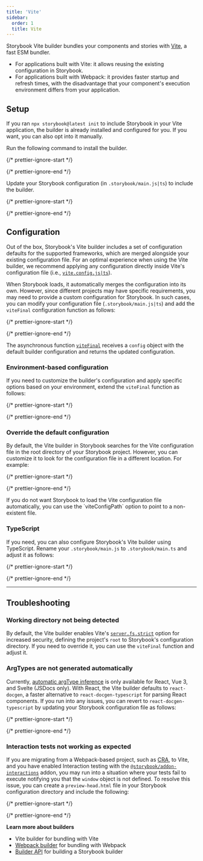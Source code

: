 ```yaml
---
title: 'Vite'
sidebar:
  order: 1
  title: Vite
---
```


Storybook Vite builder bundles your components and stories with [Vite](https://vitejs.dev/), a fast ESM bundler.

* For applications built with Vite: it allows reusing the existing configuration in Storybook.
* For applications built with Webpack: it provides faster startup and refresh times, with the disadvantage that your component's execution environment differs from your application.

## Setup

If you ran `npx storybook@latest init` to include Storybook in your Vite application, the builder is already installed and configured for you. If you want, you can also opt into it manually.

Run the following command to install the builder.

{/* prettier-ignore-start */}

<CodeSnippets path="storybook-vite-builder-install.md" />

{/* prettier-ignore-end */}

Update your Storybook configuration (in `.storybook/main.js|ts`) to include the builder.

{/* prettier-ignore-start */}

<CodeSnippets path="storybook-vite-builder-register.md" />

{/* prettier-ignore-end */}

## Configuration

Out of the box, Storybook's Vite builder includes a set of configuration defaults for the supported frameworks, which are merged alongside your existing configuration file. For an optimal experience when using the Vite builder, we recommend applying any configuration directly inside Vite's configuration file (i.e., [`vite.config.js|ts`](https://vitejs.dev/config/)).

When Storybook loads, it automatically merges the configuration into its own. However, since different projects may have specific requirements, you may need to provide a custom configuration for Storybook. In such cases, you can modify your configuration file (`.storybook/main.js|ts`) and add the `viteFinal` configuration function as follows:

{/* prettier-ignore-start */}

<CodeSnippets path="storybook-vite-builder-aliasing.md" />

{/* prettier-ignore-end */}

The asynchronous function [`viteFinal`](../api/main-config/main-config-vite-final.mdx) receives a `config` object with the default builder configuration and returns the updated configuration.

### Environment-based configuration

If you need to customize the builder's configuration and apply specific options based on your environment, extend the `viteFinal` function as follows:

{/* prettier-ignore-start */}

<CodeSnippets path="main-config-vite-final-env.md" />

{/* prettier-ignore-end */}

### Override the default configuration

By default, the Vite builder in Storybook searches for the Vite configuration file in the root directory of your Storybook project. However, you can customize it to look for the configuration file in a different location. For example:

{/* prettier-ignore-start */}

<CodeSnippets path="main-config-builder-custom-config.md" />

{/* prettier-ignore-end */}

<Callout variant="info" icon="💡">
  If you do not want Storybook to load the Vite configuration file automatically, you can use the `viteConfigPath` option to point to a non-existent file.
</Callout>

### TypeScript

If you need, you can also configure Storybook's Vite builder using TypeScript. Rename your `.storybook/main.js` to `.storybook/main.ts` and adjust it as follows:

{/* prettier-ignore-start */}

<CodeSnippets path="storybook-vite-builder-ts-configure.md" />

{/* prettier-ignore-end */}

***

## Troubleshooting

### Working directory not being detected

By default, the Vite builder enables Vite's [`server.fs.strict`](https://vitejs.dev/config/#server-fs-strict) option for increased security, defining the project's `root` to Storybook's configuration directory.
If you need to override it, you can use the `viteFinal` function and adjust it.

### ArgTypes are not generated automatically

Currently, [automatic argType inference](../api/arg-types.mdx#automatic-argtype-inference) is only available for React, Vue 3, and Svelte (JSDocs only). With React, the Vite builder defaults to `react-docgen`, a faster alternative to `react-docgen-typescript` for parsing React components. If you run into any issues, you can revert to `react-docgen-typescript` by updating your Storybook configuration file as follows:

{/* prettier-ignore-start */}

<CodeSnippets path="storybook-vite-builder-react-docgen.md" />

{/* prettier-ignore-end */}

### Interaction tests not working as expected

If you are migrating from a Webpack-based project, such as [CRA](https://create-react-app.dev/), to Vite, and you have enabled Interaction testing with the [`@storybook/addon-interactions`](https://storybook.js.org/addons/@storybook/addon-interactions) addon, you may run into a situation where your tests fail to execute notifying you that the `window` object is not defined. To resolve this issue, you can create a `preview-head.html` file in your Storybook configuration directory and include the following:

{/* prettier-ignore-start */}

<CodeSnippets path="storybook-vite-builder-jest-mock.md" />

{/* prettier-ignore-end */}

**Learn more about builders**

* Vite builder for bundling with Vite
* [Webpack builder](./webpack.mdx) for bundling with Webpack
* [Builder API](./builder-api.mdx) for building a Storybook builder
